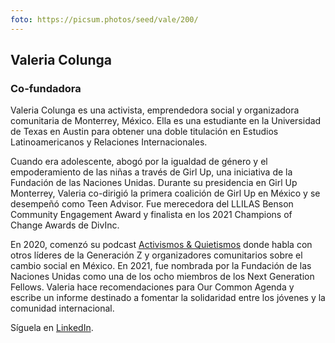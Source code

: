```yaml
---
foto: https://picsum.photos/seed/vale/200/
---
```


## Valeria Colunga

### Co-fundadora

Valeria Colunga es una activista, emprendedora social y organizadora comunitaria de Monterrey, México. Ella es una estudiante en la Universidad de Texas en Austin para obtener una doble titulación en Estudios Latinoamericanos y Relaciones Internacionales.

Cuando era adolescente, abogó por la igualdad de género y el empoderamiento de las niñas a través de Girl Up, una iniciativa de la Fundación de las Naciones Unidas. Durante su presidencia en Girl Up Monterrey, Valeria co-dirigió la primera coalición de Girl Up en México y se desempeñó como Teen Advisor. Fue merecedora del LLILAS Benson Community Engagement Award y finalista en los 2021 Champions of Change Awards de DivInc.

En 2020, comenzó su podcast [Activismos & Quietismos](https://open.spotify.com/show/2AK8brT4EMu3iC7oHuF7zR?si=ZMFYmhsVRfaLdjaEExkHFA&dl_branch=1) donde habla con otros líderes de la Generación Z y organizadores comunitarios sobre el cambio social en México. En 2021, fue nombrada por la Fundación de las Naciones Unidas como una de los ocho miembros de los Next Generation Fellows. Valeria hace recomendaciones para Our Common Agenda y escribe un informe destinado a fomentar la solidaridad entre los jóvenes y la comunidad internacional.

Síguela en [LinkedIn](http://www.linkedin.com/in/valeriacolunga).
